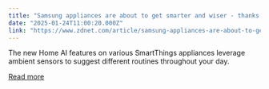 ```yaml
---
title: "Samsung appliances are about to get smarter and wiser - thanks to AI"
date: "2025-01-24T11:00:20.000Z"
link: "https://www.zdnet.com/article/samsung-appliances-are-about-to-get-smarter-and-wiser-thanks-to-ai/"
---
```


The new Home AI features on various SmartThings appliances leverage ambient sensors to suggest different routines throughout your day.

[Read more](https://www.zdnet.com/article/samsung-appliances-are-about-to-get-smarter-and-wiser-thanks-to-ai/)
